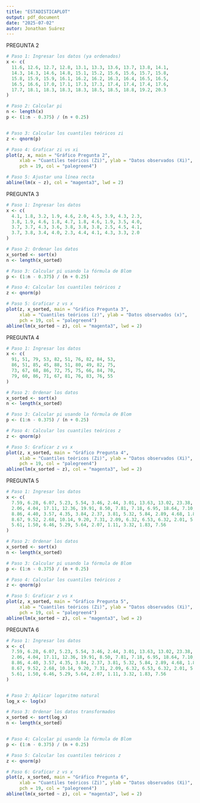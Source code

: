 ---
title: "ESTADISTICAPLOT"
output: pdf_document
date: "2025-07-02"
autor: Jonathan Suárez
---

PREGUNTA 2

```{r}
# Paso 1: Ingresar los datos (ya ordenados)
x <- c(
  11.6, 12.6, 12.7, 12.8, 13.1, 13.3, 13.6, 13.7, 13.8, 14.1,
  14.3, 14.3, 14.6, 14.8, 15.1, 15.2, 15.6, 15.6, 15.7, 15.8,
  15.8, 15.9, 15.9, 16.1, 16.2, 16.2, 16.3, 16.4, 16.5, 16.5,
  16.5, 16.6, 17.0, 17.1, 17.3, 17.3, 17.4, 17.4, 17.4, 17.6,
  17.7, 18.1, 18.3, 18.3, 18.3, 18.5, 18.5, 18.8, 19.2, 20.3
)

# Paso 2: Calcular pi
n <- length(x)
p <- (1:n - 0.375) / (n + 0.25)


# Paso 3: Calcular los cuantiles teóricos zi
z <- qnorm(p)

# Paso 4: Graficar zi vs xi
plot(z, x, main = "Gráfico Pregunta 2",
     xlab = "Cuantiles teóricos (Zi)", ylab = "Datos observados (Xi)",
     pch = 19, col = "palegreen4")

# Paso 5: Ajustar una línea recta
abline(lm(x ~ z), col = "magenta3", lwd = 2)
```

PREGUNTA 3

```{r}
# Paso 1: Ingresar los datos
x <- c(
  4.1, 1.8, 3.2, 1.9, 4.6, 2.0, 4.5, 3.9, 4.3, 2.3, 
  3.8, 1.9, 4.6, 1.8, 4.7, 1.8, 4.6, 1.9, 3.5, 4.0,
  3.7, 3.7, 4.3, 3.6, 3.8, 3.8, 3.8, 2.5, 4.5, 4.1,
  3.7, 3.8, 3.4, 4.0, 2.3, 4.4, 4.1, 4.3, 3.3, 2.0
)

# Paso 2: Ordenar los datos
x_sorted <- sort(x)
n <- length(x_sorted)

# Paso 3: Calcular pi usando la fórmula de Blom
p <- (1:n - 0.375) / (n + 0.25)

# Paso 4: Calcular los cuantiles teóricos z
z <- qnorm(p)

# Paso 5: Graficar z vs x
plot(z, x_sorted, main = "Gráfico Pregunta 3",
     xlab = "Cuantiles teóricos (z)", ylab = "Datos observados (x)",
     pch = 19, col = "palegreen4")
abline(lm(x_sorted ~ z), col = "magenta3", lwd = 2)

```

PREGUNTA 4

```{r}
# Paso 1: Ingresar los datos
x <- c(
  91, 51, 79, 53, 82, 51, 76, 82, 84, 53, 
  86, 51, 85, 45, 88, 51, 80, 49, 82, 75,
  73, 67, 68, 86, 72, 75, 75, 66, 84, 70, 
  79, 60, 86, 71, 67, 81, 76, 83, 76, 55
)

# Paso 2: Ordenar los datos
x_sorted <- sort(x)
n <- length(x_sorted)

# Paso 3: Calcular pi usando la fórmula de Blom
p <- (1:n - 0.375) / (n + 0.25)

# Paso 4: Calcular los cuantiles teóricos z
z <- qnorm(p)

# Paso 5: Graficar z vs x
plot(z, x_sorted, main = "Gráfico Pregunta 4",
     xlab = "Cuantiles teóricos (Zi)", ylab = "Datos observados (Xi)",
     pch = 19, col = "palegreen4")
abline(lm(x_sorted ~ z), col = "magenta3", lwd = 2)
```

PREGUNTA 5

```{r}
# Paso 1: Ingresar los datos
x <- c(
  7.59, 6.28, 6.07, 5.23, 5.54, 3.46, 2.44, 3.01, 13.63, 13.02, 23.38, 9.2, 3.22,
  2.06, 4.04, 17.11, 12.36, 19.91, 8.50, 7.81, 7.18, 6.95, 18.64, 7.10, 6.04, 5.66,
  8.86, 4.40, 3.57, 4.35, 3.84, 2.37, 3.81, 5.32, 5.84, 2.89, 4.68, 1.85, 9.14,
  8.67, 9.52, 2.68, 10.14, 9.20, 7.31, 2.09, 6.32, 6.53, 6.32, 2.01, 5.91, 5.60,
  5.61, 1.50, 6.46, 5.29, 5.64, 2.07, 1.11, 3.32, 1.83, 7.56
)

# Paso 2: Ordenar los datos
x_sorted <- sort(x)
n <- length(x_sorted)

# Paso 3: Calcular pi usando la fórmula de Blom
p <- (1:n - 0.375) / (n + 0.25)

# Paso 4: Calcular los cuantiles teóricos z
z <- qnorm(p)

# Paso 5: Graficar z vs x
plot(z, x_sorted, main = "Gráfico Pregunta 5",
     xlab = "Cuantiles teóricos (Zi)", ylab = "Datos observados (Xi)",
     pch = 19, col = "palegreen4")
abline(lm(x_sorted ~ z), col = "magenta3", lwd = 2)

```

PREGUNTA 6

```{r}
# Paso 1: Ingresar los datos
x <- c(
  7.59, 6.28, 6.07, 5.23, 5.54, 3.46, 2.44, 3.01, 13.63, 13.02, 23.38, 9.2, 3.22,
  2.06, 4.04, 17.11, 12.36, 19.91, 8.50, 7.81, 7.18, 6.95, 18.64, 7.10, 6.04, 5.66,
  8.86, 4.40, 3.57, 4.35, 3.84, 2.37, 3.81, 5.32, 5.84, 2.89, 4.68, 1.85, 9.14,
  8.67, 9.52, 2.68, 10.14, 9.20, 7.31, 2.09, 6.32, 6.53, 6.32, 2.01, 5.91, 5.60,
  5.61, 1.50, 6.46, 5.29, 5.64, 2.07, 1.11, 3.32, 1.83, 7.56
)


# Paso 2: Aplicar logaritmo natural
log_x <- log(x)

# Paso 3: Ordenar los datos transformados
x_sorted <- sort(log_x)
n <- length(x_sorted)


# Paso 4: Calcular pi usando la fórmula de Blom
p <- (1:n - 0.375) / (n + 0.25)

# Paso 5: Calcular los cuantiles teóricos z
z <- qnorm(p)

# Paso 6: Graficar z vs x
plot(z, x_sorted, main = "Gráfico Pregunta 6",
     xlab = "Cuantiles teóricos (Zi)", ylab = "Datos observados (Xi)",
     pch = 19, col = "palegreen4")
abline(lm(x_sorted ~ z), col = "magenta3", lwd = 2)
```
